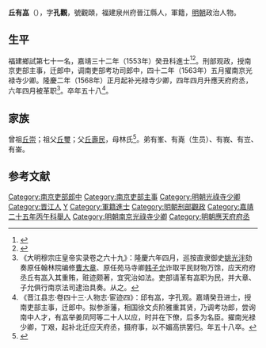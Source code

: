 {{明清人物信息框
| 姓名 = 丘有嵓
| 原名 =
| 圖片名稱= 
| 圖片大小 =
| 圖片說明 = 
| 最高職務 = 應天府府丞
| 國家 = 大明 
| 爵位 =
| 籍貫 = 福建泉州府晉江縣
| 族裔 = 
| 字號 = 字孔觀，號觀頤
| 諡號 =
| 出生日期 = 甲申九月初八日
| 出生地點 = 
| 逝世日期 = 卒年不詳
| 逝世地點 =
| 墓葬 =
| 配偶 = 娶李氏，封安人
| 親屬 = （子）應科、應和、應种
| 出身 =
* 嘉靖二十五年丙午科舉人
* 嘉靖三十二年癸丑科進士
| 經歷 =
| 著作 =  
}}
'''丘有嵓'''（{{bd|？||？|catIdx=}}），字'''孔觀'''，號觀頤，福建泉州府晉江縣人，軍籍，[[明朝|明朝]]政治人物。

== 生平 ==
福建鄉試第七十一名，嘉靖三十二年（1553年）癸丑科進士<ref>{{Cite book|title=《皇明贡举考》卷五|author=[[张朝瑞|张朝瑞]]|publisher=《续修四库全书》史部第828册|year=|isbn=|location=|pages=}}</ref><ref>{{Cite book|title=贡举志五种 上|author=鲁小俊，江俊伟著|publisher=武汉大学出版社|year=2009|isbn=978-7-307-07043-1|location=武汉|pages=}}</ref>。刑部观政，授南京吏部主事，迁郎中，调南吏部考功司郎中，四十二年（1563年）五月擢南京光禄寺少卿。隆慶二年（1568年）正月起补光禄寺少卿，四年四月升應天府府丞，六年四月被革职<ref>《大明穆宗庄皇帝实录卷之六十九》：隆慶六年四月，巡按直隶御史[[姚光泮|姚光泮]]劾奏原任翰林院编修[[曹大章|曹大章]]、原任苑马寺卿[[韩子允|韩子允]]诈取平民财物万馀，应天府府丞丘有嵓入其重贿，赃迹颇著，宜究治如法。吏部请革有嵓职为民，并大章、子允俱行南京法司逮治具奏。从之。</ref>。卒年五十八<ref>《晋江县志·卷四十三·人物志·宦迹四》：邱有嵓，字孔观。嘉靖癸丑进士，授南吏部主事，迁郎中。拟参浙藩，相国徐文贞阶雅重其贤，乃调考功郎，尝询南中人才，有嵓举姜凤阿等二十人以应，时并在下僚，后多为名臣。擢南光禄少卿，丁艰，起补北迁应天府丞，摄府事，以不媚高拱罢归。年五十八卒。</ref>。

== 家族 ==
曾祖[[丘崇|丘崇]]；祖父[[丘璽|丘璽]]；父[[丘壽民|丘壽民]]，母林氏<ref>{{Cite book|title=天一阁藏明代科举录选刊 登科录 点校本|author=龚延明主编|publisher=宁波出版社|year=2016|isbn=978-7-5526-2320-8|location=宁波|pages=|quote=《天一閣藏明代科舉錄選刊.登科錄》之《嘉靖三十二年癸丑科登科錄》}}</ref>。弟有峯、有嶤（生员）、有峩、有岦、有崟。

==参考文献==
{{reflist}}

{{嘉靖三十二年癸丑科殿試金榜}}

{{DEFAULTSORT:Qiu丘}}
[[Category:南京吏部郎中|Category:南京吏部郎中]]
[[Category:南京吏部主事|Category:南京吏部主事]]
[[Category:明朝光祿寺少卿|Category:明朝光祿寺少卿]]
[[Category:晋江人|Category:晋江人]]
[[Category:丘姓|Y]]
[[Category:軍籍進士|Category:軍籍進士]]
[[Category:明朝刑部觀政|Category:明朝刑部觀政]]
[[Category:嘉靖二十五年丙午科舉人|Category:嘉靖二十五年丙午科舉人]]
[[Category:明朝南京光祿寺少卿|Category:明朝南京光祿寺少卿]]
[[Category:明朝應天府府丞|Category:明朝應天府府丞]]